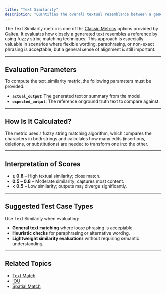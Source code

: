 ```yaml
---
title: "Text Similarity"
description: "Quantifies the overall textual resemblance between a generated summary and a reference summary by using character-level fuzzy matching. This metric accounts for minor variations in wording or structure while still capturing how similar the two texts are at a surface level."
---
```


The Text Similarity metric is one of the [Classic Metrics](/concepts/metric) options provided by Galtea. It evaluates how closely a generated text resembles a reference by using fuzzy string matching techniques. This approach is especially valuable in scenarios where flexible wording, paraphrasing, or non-exact phrasing is acceptable, but a general sense of alignment is still important.

---
## Evaluation Parameters

To compute the text_similarity metric, the following parameters must be provided:

- **`actual_output`**: The generated text or summary from the model.
- **`expected_output`**: The reference or ground truth text to compare against.

---
## How Is It Calculated?

The metric uses a fuzzy string matching algorithm, which compares the characters in both strings and calculates how many edits (insertions, deletions, or substitutions) are needed to transform one into the other.


---
## Interpretation of Scores

- **≥ 0.8** – High textual similarity; close match.
- **0.5 – 0.8** – Moderate similarity; captures most content.
- **< 0.5** – Low similarity; outputs may diverge significantly.

---
## Suggested Test Case Types

Use Text Similarity when evaluating:

- **General text matching** where loose phrasing is acceptable.
- **Heuristic checks** for paraphrasing or alternative wording.
- **Lightweight similarity evaluations** without requiring semantic understanding.

---
## Related Topics

- [Text Match](/concepts/metric/text-match)
- [IOU](/concepts/metric/iou)
- [Spatial Match](/concepts/metric/spatial-match)

